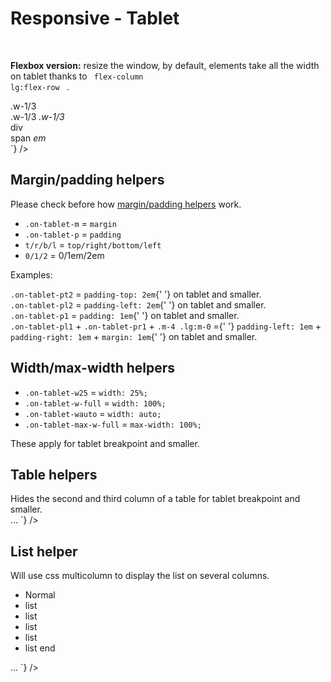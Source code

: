

<Meta title={getTitle(__filename)} />

# Responsive - Tablet

<br />

<strong>Flexbox version:</strong> resize the window, by default, elements take all the width on tablet thanks to <code>
    flex-column lg:flex-row
</code>
.

<div class="flex flex-justify-space-between mb-8 flex-column md:flex-row">
    <div class="w-1/2 flex-align-self-center">
        <div class="flex flex-justify-space-between flex-column lg:flex-row border color-global-light">
            <div class="bg-primary p-4 w-1/3">.w-1/3</div>
            <span class="bg-primary p-4 w-1/3">.w-1/3</span>
            <em class="bg-primary p-4 w-1/3">.w-1/3</em>
        </div>
    </div>
    <div class="w-1/2 flex-align-self-center">
        <Source
            language="html"
            light
            format
            code={`
<div className="flex flex-justify-space-between flex-column lg:flex-row">
  <div className="w-1/3">div</div>
  <span className="w-1/3">span</span>
  <em className="w-1/3">em</em>
</div>
`}
        />
    </div>
</div>

## Margin/padding helpers

Please check before how <a href="?path=/docs/front-end-helpers-margin-padding--page">margin/padding helpers</a> work.

-   <code>.on-tablet-m</code> = <code>margin</code>
-   <code>.on-tablet-p</code> = <code>padding</code>
-   <code>t/r/b/l</code> = <code>top/right/bottom/left</code>
-   <code>0/1/2</code> = 0/1em/2em

Examples:

<div class="flex flex-justify-space-between mb-4 flex-column md:flex-row">
    <div class="w-1/2 mb-4 md:mb-0 border">
        <div class="on-tablet-pt2 bg-primary ">
            <code>.on-tablet-pt2</code> = <code>padding-top: 2em</code>{' '}
            <span class="color-white">on tablet and smaller</span>.
        </div>
    </div>
    <div class="w-1/2 mb-4 md:mb-0 border">
        <div class="on-tablet-pl2 bg-primary">
            <code>.on-tablet-pl2</code> = <code>padding-left: 2em</code>{' '}
            <span class="color-white">on tablet and smaller</span>.
        </div>
    </div>
</div>
<div class="flex flex-justify-space-between mb-8 flex-column md:flex-row">
    <div class="w-1/2 mb-4 md:mb-0 border">
        <div class="on-tablet-p1 bg-primary">
            <code>.on-tablet-p1</code> = <code>padding: 1em</code>{' '}
            <span class="color-white">on tablet and smaller</span>.
        </div>
    </div>
    <div class="w-1/2 mb-4 md:mb-0 border">
        <div class="on-tablet-pl1 on-tablet-pr1 m-4 lg:m-0 bg-primary">
            <code>.on-tablet-pl1</code> + <code>.on-tablet-pr1</code> + <code>.m-4 .lg:m-0</code> ={' '}
            <code>padding-left: 1em</code> + <code>padding-right: 1em</code> + <code>margin: 1em</code>{' '}
            <span class="color-white">on tablet and smaller</span>.
        </div>
    </div>
</div>

## Width/max-width helpers

<div>
    <ul class="list-columns lg:column-2">
        <li>
            <code>.on-tablet-w25</code> = <code>width: 25%;</code>
        </li>
        <li>
            <code>.on-tablet-w-full</code> = <code>width: 100%;</code>
        </li>
        <li>
            <code>.on-tablet-wauto</code> = <code>width: auto;</code>
        </li>
        <li>
            <code>.on-tablet-max-w-full</code> = <code>max-width: 100%;</code>
        </li>
    </ul>
</div>

These apply for tablet breakpoint and smaller.

## Table helpers

<div class="flex flex-justify-space-between mb-8 flex-column md:flex-row">
  <div class="w-1/2 flex-align-self-center">
	Hides the second and third column of a table for tablet breakpoint and smaller.
  </div>
  <div class="w-1/2">
<Source
  language='html'
  light
  format
  code={`
<table className="on-tablet-hide-td2 on-tablet-hide-td3">…
`}
/>

  </div>
</div>

## List helper

<div class="flex flex-justify-space-between mb-8 flex-column md:flex-row">
    <div class="w-1/2 flex-align-self-center">
        Will use css multicolumn to display the list on several columns.
        <ul class="list-columns lg:column-2">
            <li>Normal</li>
            <li>list</li>
            <li>list</li>
            <li>list</li>
            <li>list</li>
            <li>list end</li>
        </ul>
    </div>
    <div class="w-1/2">
        <Source
            language="html"
            light
            format
            code={`
<ul className="list-columns lg:column-2">
…
</ul>
`}
        />
    </div>
</div>
